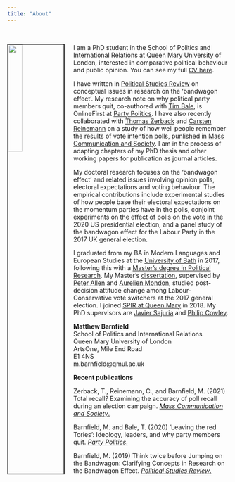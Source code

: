 ```yaml
---
title: "About"
---
```


<br />
           
<img src="images/mgb.jpg" style="width:25%; border:2px solid; margin-right: 20px" align="left">

I am a  PhD student in the School of Politics and International Relations at Queen Mary University of London, interested in comparative political behaviour and public opinion. You can see my full [CV here](https://github.com/mbarnfield/cv/blob/master/cv_files/mgb_cv.pdf). 

I have written in [Political Studies Review](https://journals.sagepub.com/doi/full/10.1177/1478929919870691) on conceptual issues in research on the 'bandwagon effect'. My research note on why political party members quit, co-authored with [Tim Bale](https://twitter.com/ProfTimBale), is OnlineFirst at [Party Politics](https://journals.sagepub.com/doi/full/10.1177/1354068820962035). I have also recently collaborated with [Thomas Zerback](https://www.ikmz.uzh.ch/en/department/people/professors/thomas-zerback.html) and [Carsten Reinemann](https://www.en.ifkw.uni-muenchen.de/research/chairs/reinemann/index.html) on a study of how well people remember the results of vote intention polls, punlished in [Mass Communication and Society](https://www.tandfonline.com/doi/full/10.1080/15205436.2021.1936559). I am in the process of adapting chapters of my PhD thesis and other working papers for publication as journal articles.  

My doctoral research focuses on the 'bandwagon effect' and related issues involving opinion polls, electoral expectations and voting behaviour. The empirical contributions include experimental studies of how people base their electoral expectations on the momentum parties have in the polls, conjoint experiments on the effect of polls on the vote in the 2020 US presidential election, and a panel study of the bandwagon effect for the Labour Party in the 2017 UK general election.    

I graduated from my BA in Modern Languages and European Studies at the [University of Bath](https://www.bath.ac.uk) in 2017, following this with a [Master's degree in Political Research](https://www.bath.ac.uk/courses/postgraduate-2019/taught-postgraduate-courses/mres-politics-and-international-studies-full-time/). My Master's [dissertation](https://www.bath.ac.uk/library/dissertations/index.php?programme=MRes+Politics+and+International+Studies), supervised by [Peter Allen](http://www.peter-allen.co.uk) and [Aurelien Mondon](https://researchportal.bath.ac.uk/en/persons/aurelien-mondon), studied post-decision attitude change among Labour-Conservative vote switchers at the 2017 general election. I joined [SPIR at Queen Mary](https://www.qmul.ac.uk/politics/) in 2018. My PhD supervisors are [Javier Sajuria](http://www.sajuria.com) and [Philip Cowley](https://www.qmul.ac.uk/politics/staff/profiles/cowleyphilip.html).     


**Matthew Barnfield**    
School of Politics and International Relations    
Queen Mary University of London    
ArtsOne, Mile End Road    
E1 4NS    
m.barnfield@qmul.ac.uk

**Recent publications**

Zerback, T., Reinemann, C., and Barnfield, M. (2021) Total recall? Examining the accuracy of poll recall during an election campaign. [*Mass Communication and Society*.](https://www.tandfonline.com/doi/full/10.1080/15205436.2021.1936559)

Barnfield, M. and Bale, T. (2020) ‘Leaving the red Tories’: Ideology, leaders, and why party members quit. [*Party Politics*.](https://journals.sagepub.com/doi/full/10.1177/1354068820962035)

Barnfield, M. (2019) Think twice before Jumping on the Bandwagon: Clarifying Concepts in Research on the Bandwagon Effect. [*Political Studies Review*.](https://journals.sagepub.com/doi/full/10.1177/1478929919870691)